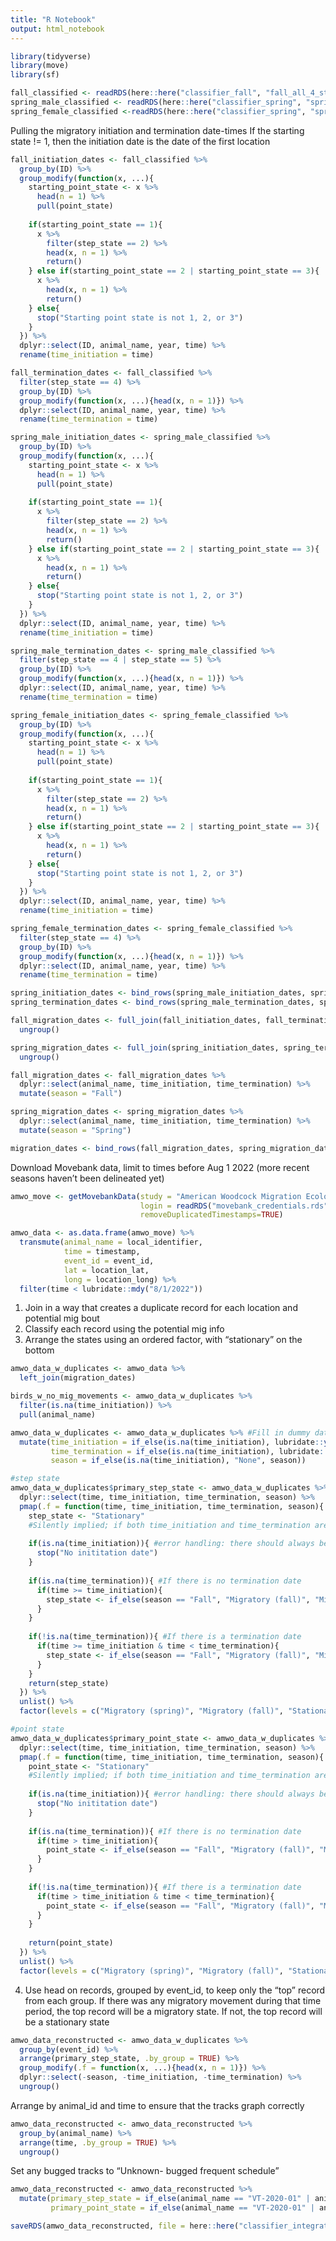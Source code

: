 ```yaml
---
title: "R Notebook"
output: html_notebook
---
```


```r
library(tidyverse)
library(move)
library(sf)
```

```r
fall_classified <- readRDS(here::here("classifier_fall", "fall_all_4_state_model.rds"))
spring_male_classified <- readRDS(here::here("classifier_spring", "spring_male_5_state_model.rds"))
spring_female_classified <-readRDS(here::here("classifier_spring", "spring_female_4_state_model.rds"))
```

Pulling the migratory initiation and termination date-times
If the starting state != 1, then the initiation date is the date of the first location
```r
fall_initiation_dates <- fall_classified %>%
  group_by(ID) %>%
  group_modify(function(x, ...){
    starting_point_state <- x %>% 
      head(n = 1) %>% 
      pull(point_state)
    
    if(starting_point_state == 1){
      x %>% 
        filter(step_state == 2) %>%
        head(x, n = 1) %>% 
        return()
    } else if(starting_point_state == 2 | starting_point_state == 3){
      x %>% 
        head(x, n = 1) %>% 
        return()
    } else{
      stop("Starting point state is not 1, 2, or 3")
    }
  }) %>%
  dplyr::select(ID, animal_name, year, time) %>%
  rename(time_initiation = time)

fall_termination_dates <- fall_classified %>%
  filter(step_state == 4) %>%
  group_by(ID) %>%
  group_modify(function(x, ...){head(x, n = 1)}) %>%
  dplyr::select(ID, animal_name, year, time) %>%
  rename(time_termination = time)

spring_male_initiation_dates <- spring_male_classified %>%
  group_by(ID) %>%
  group_modify(function(x, ...){
    starting_point_state <- x %>% 
      head(n = 1) %>% 
      pull(point_state)
    
    if(starting_point_state == 1){
      x %>% 
        filter(step_state == 2) %>%
        head(x, n = 1) %>% 
        return()
    } else if(starting_point_state == 2 | starting_point_state == 3){
      x %>% 
        head(x, n = 1) %>% 
        return()
    } else{
      stop("Starting point state is not 1, 2, or 3")
    }
  }) %>%
  dplyr::select(ID, animal_name, year, time) %>%
  rename(time_initiation = time)

spring_male_termination_dates <- spring_male_classified %>%
  filter(step_state == 4 | step_state == 5) %>%
  group_by(ID) %>%
  group_modify(function(x, ...){head(x, n = 1)}) %>%
  dplyr::select(ID, animal_name, year, time) %>%
  rename(time_termination = time)

spring_female_initiation_dates <- spring_female_classified %>%
  group_by(ID) %>%
  group_modify(function(x, ...){
    starting_point_state <- x %>% 
      head(n = 1) %>% 
      pull(point_state)
    
    if(starting_point_state == 1){
      x %>% 
        filter(step_state == 2) %>%
        head(x, n = 1) %>% 
        return()
    } else if(starting_point_state == 2 | starting_point_state == 3){
      x %>% 
        head(x, n = 1) %>% 
        return()
    } else{
      stop("Starting point state is not 1, 2, or 3")
    }
  }) %>%
  dplyr::select(ID, animal_name, year, time) %>%
  rename(time_initiation = time) 

spring_female_termination_dates <- spring_female_classified %>%
  filter(step_state == 4) %>%
  group_by(ID) %>%
  group_modify(function(x, ...){head(x, n = 1)}) %>%
  dplyr::select(ID, animal_name, year, time) %>%
  rename(time_termination = time)

spring_initiation_dates <- bind_rows(spring_male_initiation_dates, spring_female_initiation_dates)
spring_termination_dates <- bind_rows(spring_male_termination_dates, spring_female_termination_dates)

fall_migration_dates <- full_join(fall_initiation_dates, fall_termination_dates) %>%
  ungroup()

spring_migration_dates <- full_join(spring_initiation_dates, spring_termination_dates) %>%
  ungroup()

fall_migration_dates <- fall_migration_dates %>%
  dplyr::select(animal_name, time_initiation, time_termination) %>%
  mutate(season = "Fall")

spring_migration_dates <- spring_migration_dates %>%
  dplyr::select(animal_name, time_initiation, time_termination) %>%
  mutate(season = "Spring")

migration_dates <- bind_rows(fall_migration_dates, spring_migration_dates)
```

Download Movebank data, limit to times before Aug 1 2022 (more recent seasons haven't been delineated yet)
```r
amwo_move <- getMovebankData(study = "American Woodcock Migration Ecology in Eastern North America", 
                             login = readRDS("movebank_credentials.rds"), 
                             removeDuplicatedTimestamps=TRUE)

amwo_data <- as.data.frame(amwo_move) %>%
  transmute(animal_name = local_identifier,
            time = timestamp,
            event_id = event_id,
            lat = location_lat,
            long = location_long) %>%
  filter(time < lubridate::mdy("8/1/2022"))
```

1) Join in a way that creates a duplicate record for each location and potential mig bout
2) Classify each record using the potential mig info
3) Arrange the states using an ordered factor, with "stationary" on the bottom
```r
amwo_data_w_duplicates <- amwo_data %>%
  left_join(migration_dates) 

birds_w_no_mig_movements <- amwo_data_w_duplicates %>%
  filter(is.na(time_initiation)) %>% 
  pull(animal_name)

amwo_data_w_duplicates <- amwo_data_w_duplicates %>% #Fill in dummy dates for the migration so that birds with no migratory movements are always registered as stationary
  mutate(time_initiation = if_else(is.na(time_initiation), lubridate::ymd("2035-01-01", tz = "UTC"), time_initiation),
         time_termination = if_else(is.na(time_initiation), lubridate::ymd("2035-01-01", tz = "UTC"), time_termination),
         season = if_else(is.na(time_initiation), "None", season))

#step state
amwo_data_w_duplicates$primary_step_state <- amwo_data_w_duplicates %>%
  dplyr::select(time, time_initiation, time_termination, season) %>%
  pmap(.f = function(time, time_initiation, time_termination, season){
    step_state <- "Stationary"
    #Silently implied; if both time_initiation and time_termination are NA, remains Stationary
    
    if(is.na(time_initiation)){ #error handling: there should always be an initiation date
      stop("No inititation date")
    }
    
    if(is.na(time_termination)){ #If there is no termination date
      if(time >= time_initiation){ 
        step_state <- if_else(season == "Fall", "Migratory (fall)", "Migratory (spring)")
      }
    }
    
    if(!is.na(time_termination)){ #If there is a termination date
      if(time >= time_initiation & time < time_termination){ 
        step_state <- if_else(season == "Fall", "Migratory (fall)", "Migratory (spring)")
      }
    }
    return(step_state)
  }) %>%
  unlist() %>%
  factor(levels = c("Migratory (spring)", "Migratory (fall)", "Stationary"), ordered = TRUE)

#point state
amwo_data_w_duplicates$primary_point_state <- amwo_data_w_duplicates %>%
  dplyr::select(time, time_initiation, time_termination, season) %>%
  pmap(.f = function(time, time_initiation, time_termination, season){
    point_state <- "Stationary"
    #Silently implied; if both time_initiation and time_termination are NA, remains Stationary
    
    if(is.na(time_initiation)){ #error handling: there should always be an initiation date
      stop("No inititation date")
    }
    
    if(is.na(time_termination)){ #If there is no termination date
      if(time > time_initiation){ 
        point_state <- if_else(season == "Fall", "Migratory (fall)", "Migratory (spring)")
      }
    }
    
    if(!is.na(time_termination)){ #If there is a termination date
      if(time > time_initiation & time < time_termination){
        point_state <- if_else(season == "Fall", "Migratory (fall)", "Migratory (spring)")
      }
    }
    
    return(point_state)
  }) %>%
  unlist() %>%
  factor(levels = c("Migratory (spring)", "Migratory (fall)", "Stationary"), ordered = TRUE)
```

4) Use head on records, grouped by event_id, to keep only the "top" record from each group. If there was any migratory movement during that time period, the top record will be a migratory state. If not, the top record will be a stationary state
```r
amwo_data_reconstructed <- amwo_data_w_duplicates %>%
  group_by(event_id) %>%
  arrange(primary_step_state, .by_group = TRUE) %>%
  group_modify(.f = function(x, ...){head(x, n = 1)}) %>% 
  dplyr::select(-season, -time_initiation, -time_termination) %>%
  ungroup()
```

Arrange by animal_id and time to ensure that the tracks graph correctly
```r
amwo_data_reconstructed <- amwo_data_reconstructed %>%
  group_by(animal_name) %>%
  arrange(time, .by_group = TRUE) %>%
  ungroup()
```

Set any bugged tracks to "Unknown- bugged frequent schedule"
```r
amwo_data_reconstructed <- amwo_data_reconstructed %>%
  mutate(primary_step_state = if_else(animal_name == "VT-2020-01" | animal_name == "VT-2020-02" | animal_name == "VT-2020-03" | animal_name == "VT-2020-04" | animal_name == "VT-2020-12", "Unknown- bugged frequent schedule", as.character(primary_step_state)),
         primary_point_state = if_else(animal_name == "VT-2020-01" | animal_name == "VT-2020-02" | animal_name == "VT-2020-03" | animal_name == "VT-2020-04" | animal_name == "VT-2020-12", "Unknown- bugged frequent schedule", as.character(primary_point_state)))
```

```r
saveRDS(amwo_data_reconstructed, file = here::here("classifier_integrated", "fac_primary_state_delineation.rds"))
```
